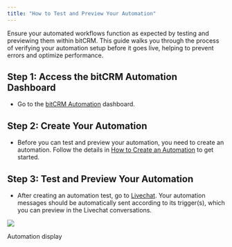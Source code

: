 ```yaml
---
title: "How to Test and Preview Your Automation"
---
```


Ensure your automated workflows function as expected by testing and previewing them within bitCRM. This guide walks you through the process of verifying your automation setup before it goes live, helping to prevent errors and optimize performance.

## **Step 1: Access the bitCRM Automation Dashboard**

- Go to the [bitCRM Automation](https://app.bitbybit.studio/bitcrm/automation-new) dashboard.

## **Step 2:** **Create Your Automation**

- Before you can test and preview your automation, you need to create an automation. Follow the details in [How to Create an Automation](https://knowledge.bitbybit.studio/bitcrm/how-to-create-an-automation) to get started.

## **Step 3: Test and Preview Your Automation**

- After creating an automation test, go to [Livechat](https://app.bitbybit.studio/bitchat/livechat). Your automation messages should be automatically sent according to its trigger(s), which you can preview in the Livechat conversations.

![](https://cdn.prod.website-files.com/659655f5b20d395a5c69efcf/6711fe115094d63cb61b2205_AD_4nXcjc2hujxPx9uaq7Gnr7uBsht20kcF93VsXCWbc-bp_NINuva0zEE9lJeKkaPdrFnvaBbJDso_xwJvT9VJY5v4A1fyzqgxxC9Kperl6v3fBssQYLUnpmY0-DCcEp4X7cs2jL-bdSuwJ6R3ZnPUH59LKsE5c.png)

Automation display